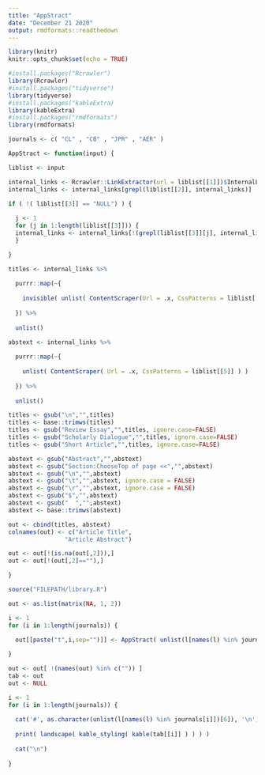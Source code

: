 ---
title: "AppStract"
date: "December 21 2020"
output: rmdformats::readthedown
---

```{r setup, include=FALSE}
library(knitr)
knitr::opts_chunk$set(echo = TRUE)
```

``` {r packages, include = FALSE }
  
#install.packages("Rcrawler")
library(Rcrawler)
#install.packages("tidyverse")
library(tidyverse)
#install.packages("kableExtra)
library(kableExtra)
#install.packages("rmdformats")
library(rmdformats)

```

```{r pickjournals, include=FALSE}

journals <- c( "CL" , "CB" , "JPR" , "AER" )

```

``` {r appstract, include=FALSE}

AppStract <- function(input) {

liblist <- input

internal_links <- Rcrawler::LinkExtractor(url = liblist[[1]])$InternalLinks
internal_links <- internal_links[grepl(liblist[[2]], internal_links)]

if ( !( liblist[[3]] == "NULL") ) {
  
  j <- 1
  for (j in 1:length(liblist[[3]])) {
  internal_links <- internal_links[!(grepl(liblist[[3]][j], internal_links ))]
  }

}

titles <- internal_links %>%
  
  purrr::map(~{
    
    invisible( unlist( ContentScraper(Url = .x, CssPatterns = liblist[[4]] )) )
    
  }) %>% 
  
  unlist()

abstext <- internal_links %>%
  
  purrr::map(~{
    
    unlist( ContentScraper( Url = .x, CssPatterns = liblist[[5]] ) )
    
  }) %>% 
  
  unlist()

titles <- gsub("\n","",titles)
titles <- base::trimws(titles)
titles <- gsub("Review Essay","",titles, ignore.case=FALSE)
titles <- gsub("Scholarly Dialogue","",titles, ignore.case=FALSE)
titles <- gsub("Short Article","",titles, ignore.case=FALSE)

abstext <- gsub("Abstract","",abstext)
abstext <- gsub("Section:ChooseTop of page <<","",abstext)
abstext <- gsub("\n","",abstext)
abstext <- gsub("\t","",abstext, ignore.case = FALSE)
abstext <- gsub("\r","",abstext, ignore.case = FALSE)
abstext <- gsub("$","",abstext)
abstext <- gsub("  ","",abstext)
abstext <- base::trimws(abstext)

out <- cbind(titles, abstext)
colnames(out) <- c("Article Title",
                "Article Abstract")

out <- out[!(is.na(out[,2])),]
out <- out[!(out[,2]==""),]

}

```

``` {r run, include=FALSE}

source("FILEPATH/library.R")

out <- as.list(matrix(NA, 1, 2))

i <- 1
for (i in 1:length(journals)) {
  
  out[[paste("t",i,sep="")]] <- AppStract( unlist(l[names(l) %in% journals[i]]) )

}

out <- out[ !(names(out) %in% c("")) ]
tab <- out
out <- NULL

```

``` {r out, results = 'asis', echo=FALSE}

i <- 1
for (i in 1:length(journals)) {
  
  cat('#', as.character(unlist(l[names(l) %in% journals[i]])[6]), '\n')
  
  print( landscape( kable_styling( kable(tab[[i]] ) ) ) )
  
  cat("\n")
  
}
  
```
